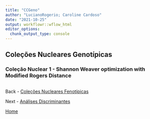 ```yaml
---
title: "CCGeno"
author: "LucianoRogerio; Caroline Cardoso"
date: "2021-10-25"
output: workflowr::wflow_html
editor_options:
  chunk_output_type: console
---
```


## Coleções Nucleares Genotípicas



### Coleção Nuclear 1 - Shannon Weaver optimization with Modified Rogers Distance

```r

```


Back - [Coleções Nucleares Fenotípicas](CCPheno.html)

Next - [Análises Discriminantes](AnDis.html)

[Home](index.html)
